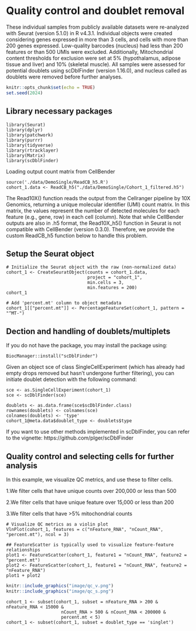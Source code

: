 # Quality control and doublet removal
These individual samples from publicly available datasets were re-analyzed with Seurat (version 5.1.0) in R v4.3.1. Individual objects were created considering genes expressed in more than 3 cells, and cells with more than 200 genes expressed. Low-quality barcodes (nucleus) had less than 200 features or than 500 UMIs were excluded. Additionally, Mitochondrial content thresholds for exclusion were set at 5% (hypothalamus, adipose tissue and liver) and 10% (skeletal muscle). All samples were assessed for potential doublets using scDblFinder (version 1.16.0), and nucleus called as doublets were removed before further analyses.

```r
knitr::opts_chunk$set(echo = TRUE)
set.seed(2024)
```

## Library necessary packages
```shell
library(Seurat)
library(dplyr)
library(patchwork)
library(purrr)
library(tidyverse)
library(rtracklayer)
library(Matrix)
library(scDblFinder)
```

Loading output count matrix from CellBender
```shell
source('./data/DemoSingle/ReadCB_h5.R')
cohort_1.data <- ReadCB_h5("./data/DemoSingle/Cohort_1_filtered.h5")
```


The Read10X() function reads the output from the Cellranger pipeline by 10X Genomics, returning a unique molecular identifier (UMI) count matrix. In this matrix, the values represent the number of detected molecules for each feature (e.g., gene, row) in each cell (column). Note that while CellBender outputs are also in .h5 format, the Read10X_h5() function in Seurat is not compatible with CellBender (version 0.3.0). Therefore, we provide the custom ReadCB_h5 function below to handle this problem.

## Setup the Seurat object
```shell
# Initialize the Seurat object with the raw (non-normalized data)
cohort_1 <- CreateSeuratObject(counts = cohort_1.data, 
                               project = "cohort_1", 
                               min.cells = 3, 
                               min.features = 200)
cohort_1

# Add 'percent.mt' column to object metadata
cohort_1[["percent.mt"]] <- PercentageFeatureSet(cohort_1, pattern = "^MT-")
```

## Dection and handling of doublets/multiplets
If you do not have the package, you may install the package using:
```shell
BiocManager::install("scDblFinder")
```

Given an object sce of class SingleCellExperiment (which has already had empty drops removed but hasn't undergone further filtering), you can initiate doublet detection with the following command:
```shell
sce <- as.SingleCellExperiment(cohort_1)
sce <- scDblFinder(sce)

doublets <- as.data.frame(sce$scDblFinder.class)
rownames(doublets) <- colnames(sce)
colnames(doublets) <- 'type'
cohort_1@meta.data$doublet_type <- doublets$type
```
If you want to use other methods implemented in scDblFinder, you can refer to the vignette:
https://github.com/plger/scDblFinder


## Quality control and selecting cells for further analysis
In this example, we visualize QC metrics, and use these to filter cells.

1.We filter cells that have unique counts over 200,000 or less than 500

2.We filter cells that have unique feature over 15,000 or less than 200

3.We filter cells that have >5% mitochondrial counts

```shell
# Visualize QC metrics as a violin plot
VlnPlot(cohort_1, features = c("nFeature_RNA", "nCount_RNA", "percent.mt"), ncol = 3)

## FeatureScatter is typically used to visualize feature-feature relationships
plot1 <- FeatureScatter(cohort_1, feature1 = "nCount_RNA", feature2 = "percent.mt")
plot2 <- FeatureScatter(cohort_1, feature1 = "nCount_RNA", feature2 = "nFeature_RNA")
plot1 + plot2
```

```r
knitr::include_graphics("image/qc_v.png")
knitr::include_graphics("image/qc_s.png")
```

```shell
cohort_1 <- subset(cohort_1, subset = nFeature_RNA > 200 &  nFeature_RNA < 15000 &
                     nCount_RNA > 500 & nCount_RNA < 200000 & 
                     percent.mt < 5)
cohort_1 <- subset(cohort_1, subset = doublet_type == 'singlet')
```


